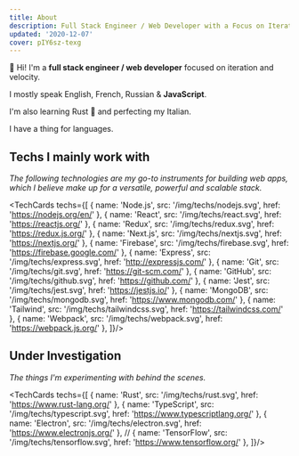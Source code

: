 ```yaml
---
title: About
description: Full Stack Engineer / Web Developer with a Focus on Iteration and Velocity
updated: '2020-12-07'
cover: pIY6sz-texg
---
```


👋 Hi! I'm a **full stack engineer / web developer** focused on iteration and velocity.

I mostly speak English, French, Russian & **JavaScript**.

I'm also learning Rust 🦀 and perfecting my Italian.

I have a thing for languages.


## Techs I mainly work with

*The following technologies are my go-to instruments for building web apps, which I believe make up for a versatile, powerful and scalable stack.*

<TechCards
techs={[
    { name: 'Node.js', src: '/img/techs/nodejs.svg', href: 'https://nodejs.org/en/' },
    { name: 'React', src: '/img/techs/react.svg', href: 'https://reactjs.org/' },
    { name: 'Redux', src: '/img/techs/redux.svg', href: 'https://redux.js.org/' },
    { name: 'Next.js', src: '/img/techs/nextjs.svg', href: 'https://nextjs.org/' },
    { name: 'Firebase', src: '/img/techs/firebase.svg', href: 'https://firebase.google.com/' },
    { name: 'Express', src: '/img/techs/express.svg', href: 'http://expressjs.com/' },
    { name: 'Git', src: '/img/techs/git.svg', href: 'https://git-scm.com/' },
    { name: 'GitHub', src: '/img/techs/github.svg', href: 'https://github.com/' },
    { name: 'Jest', src: '/img/techs/jest.svg', href: 'https://jestjs.io/' },
    { name: 'MongoDB', src: '/img/techs/mongodb.svg', href: 'https://www.mongodb.com/' },
    { name: 'Tailwind', src: '/img/techs/tailwindcss.svg', href: 'https://tailwindcss.com/' },
    { name: 'Webpack', src: '/img/techs/webpack.svg', href: 'https://webpack.js.org/' },
]}/>

## Under Investigation

*The things I'm experimenting with behind the scenes.*

<TechCards
techs={[
    { name: 'Rust', src: '/img/techs/rust.svg', href: 'https://www.rust-lang.org/' },
    { name: 'TypeScript', src: '/img/techs/typescript.svg', href: 'https://www.typescriptlang.org/' },
    { name: 'Electron', src: '/img/techs/electron.svg', href: 'https://www.electronjs.org/' },
    // { name: 'TensorFlow', src: '/img/techs/tensorflow.svg', href: 'https://www.tensorflow.org/' },
]}/>
